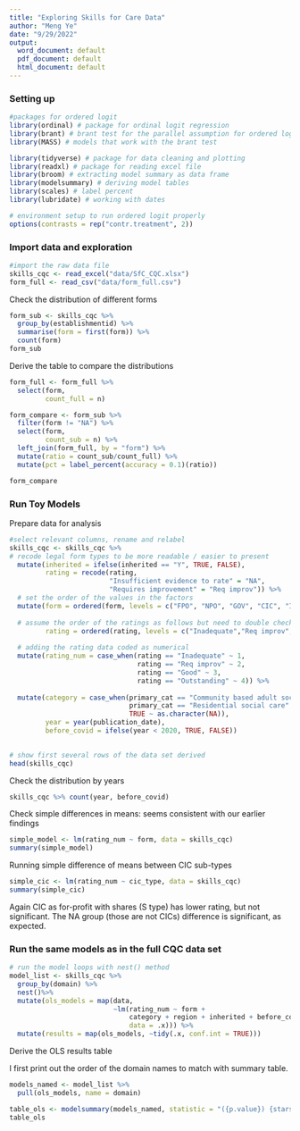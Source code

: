 ```yaml
---
title: "Exploring Skills for Care Data"
author: "Meng Ye"
date: "9/29/2022"
output:
  word_document: default
  pdf_document: default
  html_document: default
---
```


### Setting up
```r
#packages for ordered logit
library(ordinal) # package for ordinal logit regression
library(brant) # brant test for the parallel assumption for ordered logit
library(MASS) # models that work with the brant test

library(tidyverse) # package for data cleaning and plotting
library(readxl) # package for reading excel file
library(broom) # extracting model summary as data frame
library(modelsummary) # deriving model tables
library(scales) # label percent
library(lubridate) # working with dates
```

```r
# environment setup to run ordered logit properly
options(contrasts = rep("contr.treatment", 2))
```

### Import data and exploration 

```r
#import the raw data file
skills_cqc <- read_excel("data/SfC_CQC.xlsx")
form_full <- read_csv("data/form_full.csv")
```



Check the distribution of different forms
```r
form_sub <- skills_cqc %>% 
  group_by(establishmentid) %>% 
  summarise(form = first(form)) %>% 
  count(form)
form_sub
```

Derive the table to compare the distributions
```r
form_full <- form_full %>% 
  select(form, 
         count_full = n)
```


```r
form_compare <- form_sub %>% 
  filter(form != "NA") %>% 
  select(form, 
         count_sub = n) %>% 
  left_join(form_full, by = "form") %>% 
  mutate(ratio = count_sub/count_full) %>% 
  mutate(pct = label_percent(accuracy = 0.1)(ratio))

form_compare
```


### Run Toy Models

Prepare data for analysis

```r
#select relevant columns, rename and relabel 
skills_cqc <- skills_cqc %>% 
# recode legal form types to be more readable / easier to present
  mutate(inherited = ifelse(inherited == "Y", TRUE, FALSE),
         rating = recode(rating, 
                         "Insufficient evidence to rate" = "NA",
                         "Requires improvement" = "Req improv")) %>% 
  # set the order of the values in the factors 
  mutate(form = ordered(form, levels = c("FPO", "NPO", "GOV", "CIC", "IND")),
         
  # assume the order of the ratings as follows but need to double check with the source 
         rating = ordered(rating, levels = c("Inadequate","Req improv", "Good", "Outstanding"))) %>%
  
  # adding the rating data coded as numerical
  mutate(rating_num = case_when(rating == "Inadequate" ~ 1,
                                rating == "Req improv" ~ 2,
                                rating == "Good" ~ 3,
                                rating == "Outstanding" ~ 4)) %>% 
  
  mutate(category = case_when(primary_cat == "Community based adult social care services" ~ "community",
                              primary_cat == "Residential social care" ~ "residential",
                              TRUE ~ as.character(NA)),
         year = year(publication_date),
         before_covid = ifelse(year < 2020, TRUE, FALSE)) 
  

# show first several rows of the data set derived 
head(skills_cqc)
```


Check the distribution by years

```r
skills_cqc %>% count(year, before_covid)
```


Check simple differences in means: seems consistent with our earlier findings

```r
simple_model <- lm(rating_num ~ form, data = skills_cqc)
summary(simple_model)
```
Running simple difference of means between CIC sub-types

```r
simple_cic <- lm(rating_num ~ cic_type, data = skills_cqc)
summary(simple_cic)
```
Again CIC as for-profit with shares (S type) has lower rating, but not significant. The NA group (those are not CICs) difference is significant, as expected. 


### Run the same models as in the full CQC data set

```r
# run the model loops with nest() method
model_list <- skills_cqc %>% 
  group_by(domain) %>% 
  nest()%>% 
  mutate(ols_models = map(data, 
                          ~lm(rating_num ~ form + 
                              category + region + inherited + before_covid, 
                              data = .x))) %>% 
  mutate(results = map(ols_models, ~tidy(.x, conf.int = TRUE))) 
```


Derive the OLS results table

I first print out the order of the domain names to match with summary table.

```r
models_named <- model_list %>% 
  pull(ols_models, name = domain)
```


```r
table_ols <- modelsummary(models_named, statistic = "({p.value}) {stars}")
table_ols
```
























